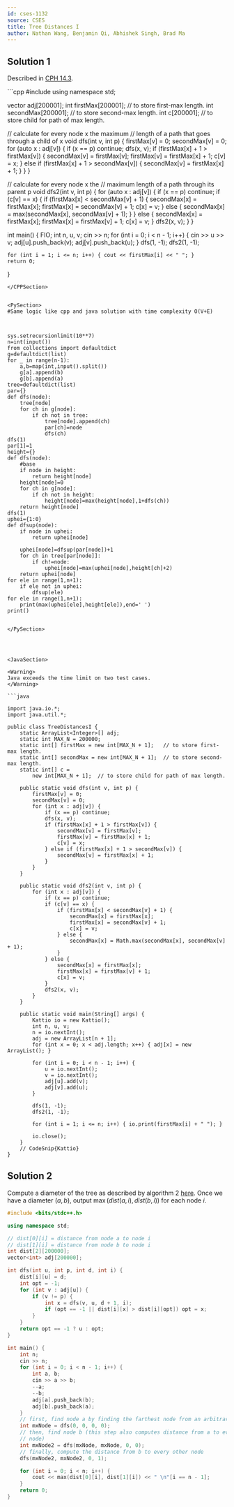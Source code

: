 ```yaml
---
id: cses-1132
source: CSES
title: Tree Distances I
author: Nathan Wang, Benjamin Qi, Abhishek Singh, Brad Ma
---
```


## Solution 1

Described in [CPH 14.3](/CPH.pdf#page=147).

<LanguageSection>

<CPPSection>
```cpp
#include <bits/stdc++.h>
using namespace std;

vector<int> adj[200001];
int firstMax[200001];   // to store first-max length.
int secondMax[200001];  // to store second-max length.
int c[200001];          // to store child for path of max length.

// calculate for every node x the maximum
// length of a path that goes through a child of x
void dfs(int v, int p) {
	firstMax[v] = 0;
	secondMax[v] = 0;
	for (auto x : adj[v]) {
		if (x == p) continue;
		dfs(x, v);
		if (firstMax[x] + 1 > firstMax[v]) {
			secondMax[v] = firstMax[v];
			firstMax[v] = firstMax[x] + 1;
			c[v] = x;
		} else if (firstMax[x] + 1 > secondMax[v]) {
			secondMax[v] = firstMax[x] + 1;
		}
	}
}

// calculate for every node x the
// maximum length of a path through its parent p
void dfs2(int v, int p) {
	for (auto x : adj[v]) {
		if (x == p) continue;
		if (c[v] == x) {
			if (firstMax[x] < secondMax[v] + 1) {
				secondMax[x] = firstMax[x];
				firstMax[x] = secondMax[v] + 1;
				c[x] = v;
			} else {
				secondMax[x] = max(secondMax[x], secondMax[v] + 1);
			}
		} else {
			secondMax[x] = firstMax[x];
			firstMax[x] = firstMax[v] + 1;
			c[x] = v;
		}
		dfs2(x, v);
	}
}

int main() {
	FIO;
	int n, u, v;
	cin >> n;
	for (int i = 0; i < n - 1; i++) {
		cin >> u >> v;
		adj[u].push_back(v);
		adj[v].push_back(u);
	}
	dfs(1, -1);
	dfs2(1, -1);

	for (int i = 1; i <= n; i++) { cout << firstMax[i] << " "; }
	return 0;
}
```
</CPPSection>


<PySection>
#Same logic like cpp and java solution with time complexity O(V+E)



sys.setrecursionlimit(10**7)
n=int(input())
from collections import defaultdict
g=defaultdict(list)
for _ in range(n-1):
    a,b=map(int,input().split())
    g[a].append(b)
    g[b].append(a)
tree=defaultdict(list)
par={}
def dfs(node):
    tree[node]
    for ch in g[node]:
        if ch not in tree:
            tree[node].append(ch)
            par[ch]=node
            dfs(ch)
dfs(1)
par[1]=1
height={}
def dfs(node):
    #base
    if node in height:
        return height[node]
    height[node]=0
    for ch in g[node]:
        if ch not in height:
            height[node]=max(height[node],1+dfs(ch))
    return height[node]
dfs(1)
uphei={1:0}
def dfsup(node):
    if node in uphei:
        return uphei[node]
 
    uphei[node]=dfsup(par[node])+1
    for ch in tree[par[node]]:
        if ch!=node:
            uphei[node]=max(uphei[node],height[ch]+2)
    return uphei[node]
for ele in range(1,n+1):
    if ele not in uphei:
        dfsup(ele)
for ele in range(1,n+1):
    print(max(uphei[ele],height[ele]),end=' ')
print()
 

</PySection>




<JavaSection>

<Warning>
Java exceeds the time limit on two test cases.
</Warning>

```java

import java.io.*;
import java.util.*;

public class TreeDistancesI {
	static ArrayList<Integer>[] adj;
	static int MAX_N = 200000;
	static int[] firstMax = new int[MAX_N + 1];   // to store first-max length.
	static int[] secondMax = new int[MAX_N + 1];  // to store second-max length.
	static int[] c =
	    new int[MAX_N + 1];  // to store child for path of max length.

	public static void dfs(int v, int p) {
		firstMax[v] = 0;
		secondMax[v] = 0;
		for (int x : adj[v]) {
			if (x == p) continue;
			dfs(x, v);
			if (firstMax[x] + 1 > firstMax[v]) {
				secondMax[v] = firstMax[v];
				firstMax[v] = firstMax[x] + 1;
				c[v] = x;
			} else if (firstMax[x] + 1 > secondMax[v]) {
				secondMax[v] = firstMax[x] + 1;
			}
		}
	}

	public static void dfs2(int v, int p) {
		for (int x : adj[v]) {
			if (x == p) continue;
			if (c[v] == x) {
				if (firstMax[x] < secondMax[v] + 1) {
					secondMax[x] = firstMax[x];
					firstMax[x] = secondMax[v] + 1;
					c[x] = v;
				} else {
					secondMax[x] = Math.max(secondMax[x], secondMax[v] + 1);
				}
			} else {
				secondMax[x] = firstMax[x];
				firstMax[x] = firstMax[v] + 1;
				c[x] = v;
			}
			dfs2(x, v);
		}
	}

	public static void main(String[] args) {
		Kattio io = new Kattio();
		int n, u, v;
		n = io.nextInt();
		adj = new ArrayList[n + 1];
		for (int x = 0; x < adj.length; x++) { adj[x] = new ArrayList(); }

		for (int i = 0; i < n - 1; i++) {
			u = io.nextInt();
			v = io.nextInt();
			adj[u].add(v);
			adj[v].add(u);
		}

		dfs(1, -1);
		dfs2(1, -1);

		for (int i = 1; i <= n; i++) { io.print(firstMax[i] + " "); }

		io.close();
	}
	// CodeSnip{Kattio}
}
```
</JavaSection>




</LanguageSection>

## Solution 2

Compute a diameter of the tree as described by algorithm 2
[here](/CPH.pdf#page=146). Once we have a diameter $(a,b)$,
output $\max(dist(a,i),dist(b,i))$ for each node $i$.

```cpp
#include <bits/stdc++.h>

using namespace std;

// dist[0][i] = distance from node a to node i
// dist[1][i] = distance from node b to node i
int dist[2][200000];
vector<int> adj[200000];

int dfs(int u, int p, int d, int i) {
	dist[i][u] = d;
	int opt = -1;
	for (int v : adj[u]) {
		if (v != p) {
			int x = dfs(v, u, d + 1, i);
			if (opt == -1 || dist[i][x] > dist[i][opt]) opt = x;
		}
	}
	return opt == -1 ? u : opt;
}

int main() {
	int n;
	cin >> n;
	for (int i = 0; i < n - 1; i++) {
		int a, b;
		cin >> a >> b;
		--a;
		--b;
		adj[a].push_back(b);
		adj[b].push_back(a);
	}
	// first, find node a by finding the farthest node from an arbitrary node x
	int mxNode = dfs(0, 0, 0, 0);
	// then, find node b (this step also computes distance from a to every other
	// node)
	int mxNode2 = dfs(mxNode, mxNode, 0, 0);
	// finally, compute the distance from b to every other node
	dfs(mxNode2, mxNode2, 0, 1);

	for (int i = 0; i < n; i++) {
		cout << max(dist[0][i], dist[1][i]) << " \n"[i == n - 1];
	}
	return 0;
}
```
